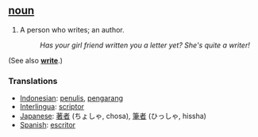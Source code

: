 ==[[noun]]==
#A person who writes; an author.
#:''Has your girl friend written you a letter yet? She's quite a writer!'' 

(See also ''' [[write]]'''.)

===Translations===
*[[Indonesian]]: [[tulis|penulis]], [[karang|pengarang]]
*[[Interlingua]]: [[scriptor]]
*[[Japanese]]: [[著者]] (ちょしゃ, chosa), [[筆者]] (ひっしゃ, hissha)
*[[Spanish]]: [[escritor]]
